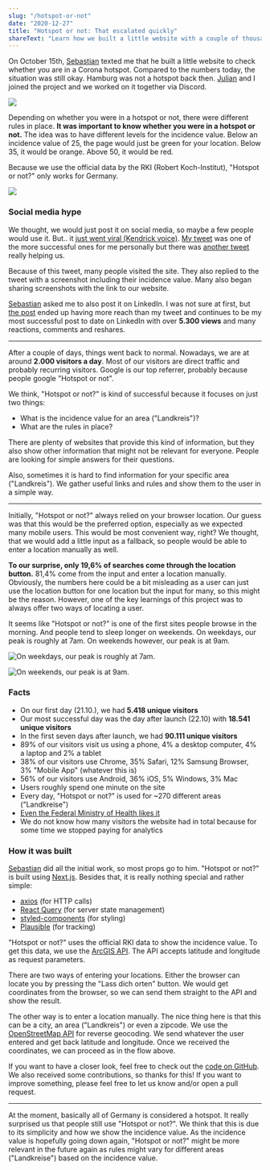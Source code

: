 ```yaml
---
slug: "/hotspot-or-not"
date: "2020-12-27"
title: "Hotspot or not: That escalated quickly"
shareText: "Learn how we built a little website with a couple of thousands recurring visitors a day and is recommended by the Federal Ministry of Health"
---
```

On October 15th, [Sebastian](https://seb.astian.eu/) texted me that he built a little website to check whether you are in a Corona hotspot. Compared to the numbers today, the situation was still okay. Hamburg was not a hotspot back then. [Julian](https://julianblohm.vercel.app/) and I joined the project and we worked on it together via Discord.

![](./basti-message.jpeg)

Depending on whether you were in a hotspot or not, there were different rules in place. **It was important to know whether you were in a hotspot or not.** The idea was to have different levels for the incidence value. Below an incidence value of 25, the page would just be green for your location. Below 35, it would be orange. Above 50, it would be red.

Because we use the official data by the RKI (Robert Koch-Institut), "Hotspot or not?" only works for Germany.

![](./hon-desktop.png)

### Social media hype

We thought, we would just post it on social media, so maybe a few people would use it. But.. it [just went viral (Kendrick voice)](https://youtu.be/tvTRZJ-4EyI?t=53). [My tweet](https://twitter.com/jonicious/status/1318640667921424384?s=21) was one of the more successful ones for me personally but there was [another tweet](https://twitter.com/kriegundfreitag/status/1319242574998228992?s=21) really helping us.

<Tweet tweetLink="https://twitter.com/kriegundfreitag/status/1319242574998228992?s=21" />

Because of this tweet, many people visited the site. They also replied to the tweet with a screenshot including their incidence value. Many also began sharing screenshots with the link to our website.

[Sebastian](https://seb.astian.eu/) asked me to also post it on LinkedIn. I was not sure at first, but [the post](https://www.linkedin.com/posts/jonas-reitmann-5aa92a15a_bin-ich-in-einem-hotspot-activity-6724414238628155392-nj53/) ended up having more reach than my tweet and continues to be my most successful post to date on LinkedIn with over **5.300 views** and many reactions, comments and reshares.

---

After a couple of days, things went back to normal. Nowadays, we are at around **2.000 visitors a day**. Most of our visitors are direct traffic and probably recurring visitors. Google is our top referrer, probably because people google "Hotspot or not".

We think, "Hotspot or not?" is kind of successful because it focuses on just two things:
* What is the incidence value for an area ("Landkreis")?
* What are the rules in place?

There are plenty of websites that provide this kind of information, but they also show other information that might not be relevant for everyone. People are looking for simple answers for their questions.

Also, sometimes it is hard to find information for your specific area ("Landkreis"). We gather useful links and rules and show them to the user in a simple way.

---

Initially, "Hotspot or not?" always relied on your browser location. Our guess was that this would be the preferred option, especially as we expected many mobile users. This would be most convenient way, right? We thought, that we would add a little input as a fallback, so people would be able to enter a location manually as well.

**To our surprise, only 19,6% of searches come through the location button.** 81,4% come from the input and enter a location manually. Obviously, the numbers here could be a bit misleading as a user can just use the location button for one location but the input for many, so this might be the reason. However, one of the key learnings of this project was to always offer two ways of locating a user.

It seems like "Hotspot or not?" is one of the first sites people browse in the morning. And people tend to sleep longer on weekends. On weekdays, our peak is roughly at 7am. On weekends however, our peak is at 9am.

![On weekdays, our peak is roughly at 7am.](./weekday-hon.png)

![On weekends, our peak is at 9am.](./weekend-hon.png)

### Facts

* On our first day (21.10.), we had **5.418 unique visitors**
* Our most successful day was the day after launch (22.10) with **18.541 unique visitors**
* In the first seven days after launch, we had **90.111 unique visitors**
* 89% of our visitors visit us using a phone, 4% a desktop computer, 4% a laptop and 2% a tablet
* 38% of our visitors use Chrome, 35% Safari, 12% Samsung Browser, 3% "Mobile App" (whatever this is)
* 56% of our visitors use Android, 36% iOS, 5% Windows, 3% Mac
* Users roughly spend one minute on the site
* Every day, "Hotspot or not?" is used for ~270 different areas ("Landkreise")
* [Even the Federal Ministry of Health likes it](https://twitter.com/jonicious/status/1342430532878131200?s=21)
* We do not know how many visitors the website had in total because for some time we stopped paying for analytics

### How it was built

[Sebastian](https://seb.astian.eu/) did all the initial work, so most props go to him. "Hotspot or not?" is built using [Next.js](https://nextjs.org/). Besides that, it is really nothing special and rather simple:

* [axios](https://github.com/axios/axios) (for HTTP calls)
* [React Query](https://react-query.tanstack.com/) (for server state management)
* [styled-components](https://styled-components.com/) (for styling)
* [Plausible](https://plausible.io/) (for tracking)

"Hotspot or not?" uses the official RKI data to show the incidence value. To get this data, we use the [ArcGIS API](https://services7.arcgis.com/mOBPykOjAyBO2ZKk/arcgis/rest/services/RKI_Landkreisdaten/FeatureServer/0/query). The API accepts latitude and longitude as request parameters.

There are two ways of entering your locations. Either the browser can locate you by pressing the "Lass dich orten" button. We would get coordinates from the browser, so we can send them straight to the API and show the result.

The other way is to enter a location manually. The nice thing here is that this can be a city, an area ("Landkreis") or even a zipcode. We use the [OpenStreetMap API](https://www.openstreetmap.org/) for reverse geocoding. We send whatever the user entered and get back latitude and longitude. Once we received the coordinates, we can proceed as in the flow above.

If you want to have a closer look, feel free to check out the [code on GitHub](https://github.com/sebastianruehmann/hotspotornot). We also received some contributions, so thanks for this! If you want to improve something, please feel free to let us know and/or open a pull request.

---

At the moment, basically all of Germany is considered a hotspot. It really surprised us that people still use "Hotspot or not?". We think that this is due to its simplicity and how we show the incidence value. As the incidence value is hopefully going down again, "Hotspot or not?" might be more relevant in the future again as rules might vary for different areas ("Landkreise") based on the incidence value.

